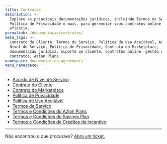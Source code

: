 ```yaml
---
title: Contratos
description: >-
  Explore as principais documentações jurídicas, incluindo Termos de Serviço,
  Política de Privacidade e mais, para gerenciar seus contratos online com
  eficácia.
permalink: /documentacao/contratos/
meta_tags: >-
  Contrato do Cliente, Termos de Serviço, Política de Uso Aceitável, Acordo de
  Nível de Serviço, Política de Privacidade, Contrato do Marketplace,
  documentação jurídica, suporte ao cliente, contratos online, gestão de
  contratos, Azion Plans
namespace: documentation_agreements
menu_namespace: ''
---
```


- [Acordo de Nível de Serviço](/pt-br/documentacao/contratos/sla/)
- [Contrato do Cliente](/pt-br/documentacao/contratos/contrato-de-cliente/)
- [Contrato do Marketplace](/en/documentation/agreements/marketplace/marketplace-agreement/)
- [Política de Privacidade](/pt-br/documentacao/contratos/politica-de-privacidade/)
- [Política de Uso Aceitável](/pt-br/documentacao/contratos/politica-de-uso-aceitavel/)
- [Termos de Serviço](/pt-br/documentacao/contratos/tds/)
- [Termos e Condições do Azion Plans](/pt-br/documentacao/contratos/termos-e-condicoes-azion-plan/)
- [Termos e Condições do Savings Plan](/pt-br/documentacao/contratos/termos-e-condicoes-savings-plan/)
- [Termos e Condições de Créditos de Incentivo](/pt-br/documentacao/contratos/termos-e-condicoes-azion-creditos-incentivo/)

---

Não encontrou o que procurava? [Abra um ticket.](https://tickets.azion.com/en/support/login)
